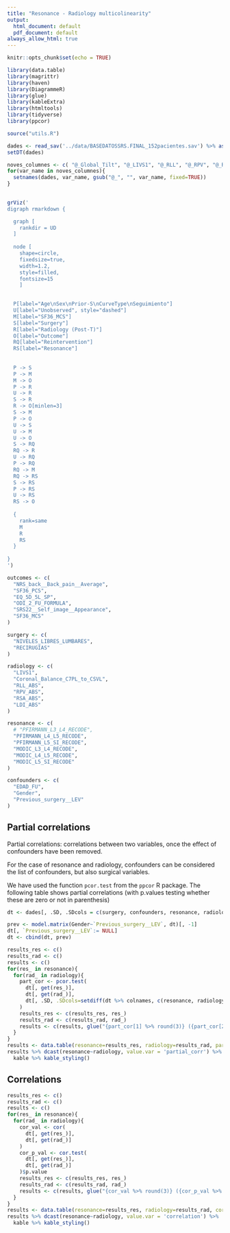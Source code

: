 ```yaml
---
title: "Resonance - Radiology multicolinearity"
output:
  html_document: default
  pdf_document: default
always_allow_html: true
---
```


```r
knitr::opts_chunk$set(echo = TRUE)
```

```r
library(data.table)
library(magrittr)
library(haven)
library(DiagrammeR)
library(glue)
library(kableExtra)
library(htmltools)
library(tidyverse)
library(ppcor)

source("utils.R")

dades <- read_sav('../data/BASEDATOSSRS.FINAL_152pacientes.sav') %>% as.data.frame()
setDT(dades)

noves_columnes <- c( "@_Global_Tilt", "@_LIVS1", "@_RLL", "@_RPV", "@_RSA")
for(var_name in noves_columnes){
  setnames(dades, var_name, gsub("@_", "", var_name, fixed=TRUE))
}
 
```

```r
grViz('
digraph rmarkdown {

  graph [
    rankdir = UD
  ]
  
  node [
    shape=circle,
    fixedsize=true,
    width=1.2,
    style=filled,
    fontsize=15
    ]

 
  P[label="Age\nSex\nPrior-S\nCurveType\nSeguimiento"]
  U[label="Unobserved", style="dashed"]
  M[label="SF36_MCS"]
  S[label="Surgery"]
  R[label="Radiology (Post-T)"]
  O[label="Outcome"]
  RQ[label="Reintervention"]
  RS[label="Resonance"]
  
  
  P -> S
  P -> M
  M -> O
  P -> R
  U -> R
  S -> R
  R -> O[minlen=3]
  S -> M
  P -> O
  U -> S
  U -> M
  U -> O
  S -> RQ
  RQ -> R
  U -> RQ
  P -> RQ
  RQ -> M
  RQ -> RS
  S -> RS
  P -> RS
  U -> RS
  RS -> O
  
  {
    rank=same
    M
    R
    RS
  }
  
}                  
')
```

```r
outcomes <- c(
  "NRS_back__Back_pain__Average",
  "SF36_PCS",
  "EQ_5D_5L_SP",
  "ODI_2_FU_FORMULA",
  "SRS22__Self_image__Appearance",
  "SF36_MCS"
)

surgery <- c(
  "NIVELES_LIBRES_LUMBARES",
  "RECIRUGÍAS"
)

radiology <- c(
  "LIVS1",
  "Coronal_Balance_C7PL_to_CSVL",
  "RLL_ABS",
  "RPV_ABS",
  "RSA_ABS",
  "LDI_ABS"
)

resonance <- c(
  # "PFIRMANN_L3_L4_RECODE",
  "PFIRMANN_L4_L5_RECODE",
  "PFIRMANN_L5_SI_RECODE",
  "MODIC_L3_L4_RECODE",
  "MODIC_L4_L5_RECODE",
  "MODIC_L5_SI_RECODE"
)

confounders <- c(
  "EDAD_FU",
  "Gender",
  "Previous_surgery__LEV"
)
```

<!-- ```{r echo=FALSE} -->
<!-- get_type <- function(col_data){ -->
<!--   if( na.omit(col_data) %>% uniqueN == 2){ -->
<!--     return('classification') -->
<!--   }else{ -->
<!--     return('regression') -->
<!--   } -->
<!-- } -->
<!-- ``` -->

<!-- # Multicolinearity of radiology variables with respect  -->

<!-- ```{r} -->
<!-- vifs_list <- list() -->
<!-- for(var_ in radiology){ -->
<!--   dt <- dades[, .SD, .SDcols = c(resonance,confounders, surgery, var_)] -->

<!--   formula <- glue("{var_} ~ .") -->
<!--   type <- get_type(dt[, ..var_]) -->
<!--   if( type == "regression"){ -->
<!--     model <- lm(formula, data=dt %>% na.omit) -->
<!--   }else{ -->
<!--     model <- glm(formula, data=dt %>% na.omit,  -->
<!--                  family = 'binomial') -->
<!--   } -->

<!--   vifs <- car::vif(model) %>% as.data.frame -->
<!--   vifs['variable'] <- vifs %>% row.names -->
<!--   vifs <- data.table(vifs) -->
<!--   vifs_list[[var_]] <- vifs %>% .[, .SD, .SDcols = c('variable', 'GVIF')] %>%  -->
<!--     .[variable %chin% resonance] %>%  -->
<!--     .[, radiology := var_] -->
<!-- } -->
<!-- rbindlist(vifs_list) %>% dcast(variable~radiology, value.var = "GVIF") -->
<!-- ``` -->


<!-- ```{r} -->
<!-- vifs_list <- list() -->
<!-- for(var_ in resonance){ -->
<!--   dt <- dades[, .SD, .SDcols = c(radiology,confounders, surgery, var_)] -->

<!--   formula <- glue("{var_} ~ .") -->
<!--   type <- get_type(dt[, ..var_]) -->
<!--   if( type == "regression"){ -->
<!--     model <- lm(formula, data=dt %>% na.omit) -->
<!--   }else{ -->
<!--     model <- glm(formula, data=dt %>% na.omit,  -->
<!--                  family = 'binomial') -->
<!--   } -->

<!--   vifs <- car::vif(model) %>% as.data.frame -->
<!--   vifs['variable'] <- vifs %>% row.names -->
<!--   vifs <- data.table(vifs) -->
<!--   vifs_list[[var_]] <- vifs %>% .[, .SD, .SDcols = c('variable', 'GVIF')] %>%  -->
<!--     .[variable %chin% radiology] %>%  -->
<!--     .[, expl_var := var_] -->
<!-- } -->
<!-- rbindlist(vifs_list) %>% dcast(variable~expl_var, value.var = "GVIF") -->
<!-- ``` -->


## Partial correlations

Partial correlations: correlations between two variables, once the effect of confounders have been removed. 

For the case of resonance and radiology, confounders can be considered the list of confounders, but also surgical variables. 

We have used the function `pcor.test` from the `ppcor` R package. The following table shows partial correlations (with p.values testing whether these are zero or not in parenthesis)

```r
dt <- dades[, .SD, .SDcols = c(surgery, confounders, resonance, radiology)] %>% na.omit

prev <- model.matrix(Gender~`Previous_surgery__LEV`, dt)[, -1]
dt[, `Previous_surgery__LEV`:= NULL]
dt <- cbind(dt, prev)

results_res <- c()
results_rad <- c()
results <- c()
for(res_ in resonance){
  for(rad_ in radiology){
    part_cor <- pcor.test(
      dt[, get(res_)],
      dt[, get(rad_)],
      dt[, .SD, .SDcols=setdiff(dt %>% colnames, c(resonance, radiology))]
    )
    results_res <- c(results_res, res_)
    results_rad <- c(results_rad, rad_)
    results <- c(results, glue("{part_cor[1] %>% round(3)} ({part_cor[2] %>% round(3)})") )
  }
}
results <- data.table(resonance=results_res, radiology=results_rad, partial_corr = results)
results %>% dcast(resonance~radiology, value.var = 'partial_corr') %>% 
  kable %>% kable_styling()
```
## Correlations

<!-- ```{r, comment=""} -->
<!-- cors <- cor(dt[, .SD, .SDcols = c(resonance, radiology)]) %>% round(4) -->
<!-- ind_rows <- rownames(cors) %>% sapply(function(x) x %in% c(radiology)) -->
<!-- ind_cols <- colnames(cors) %>% sapply(function(x) x %in% c(resonance)) -->
<!-- cors[ind_rows, ind_cols] -->
<!-- ``` -->

```r
results_res <- c()
results_rad <- c()
results <- c()
for(res_ in resonance){
  for(rad_ in radiology){
    cor_val <- cor(
      dt[, get(res_)],
      dt[, get(rad_)]
    )
    cor_p_val <- cor.test(
      dt[, get(res_)],
      dt[, get(rad_)]
    )$p.value
    results_res <- c(results_res, res_)
    results_rad <- c(results_rad, rad_)
    results <- c(results, glue("{cor_val %>% round(3)} ({cor_p_val %>% round(3)})") )
  }
}
results <- data.table(resonance=results_res, radiology=results_rad, correlation = results)
results %>% dcast(resonance~radiology, value.var = 'correlation') %>%
  kable %>% kable_styling()
```


